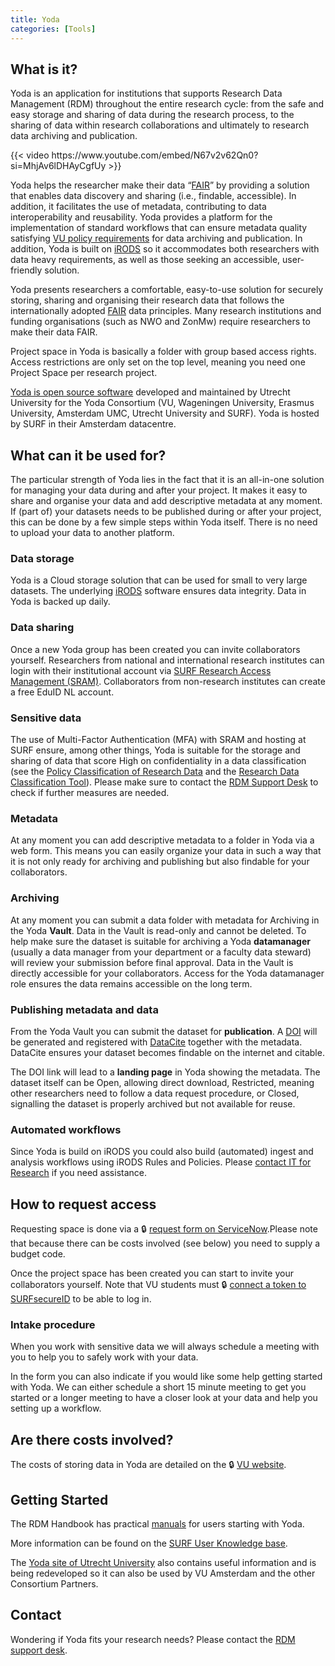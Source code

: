 ```yaml
---
title: Yoda
categories: [Tools]
---
```


## What is it?
Yoda is an application for institutions that supports Research Data Management (RDM) throughout the entire research cycle: from the safe and easy storage and sharing of data during the research process, to the sharing of data within research collaborations and ultimately to research data archiving and publication.

{{< video https://www.youtube.com/embed/N67v2v62Qn0?si=MhjAv6lDHAyCgfUy >}}

Yoda helps the researcher make their data "[FAIR](../topics/fair-principles.qmd)" by providing a solution that enables data discovery and sharing (i.e., findable, accessible). In addition, it facilitates the use of metadata, contributing to data interoperability and reusability. Yoda provides a platform for the implementation of standard workflows that can ensure metadata quality satisfying [VU policy requirements](../topics/research-data-and-software-management-policy.qmd) for data archiving and publication. In addition, Yoda is built on [iRODS](https://irods.org) so it accommodates both researchers with data heavy requirements, as well as those seeking an accessible, user-friendly solution.

Yoda presents researchers a comfortable, easy-to-use solution for securely storing, sharing and organising their research data that follows the internationally adopted [FAIR](../topics/fair-principles.qmd) data principles. Many research institutions and funding organisations (such as NWO and ZonMw) require researchers to make their data FAIR. 

Project space in Yoda is basically a folder with group based access rights. Access restrictions are only set on the top level, meaning you need one Project Space per research project.

[Yoda is open source software](https://github.com/UtrechtUniversity/Yoda) developed and maintained by Utrecht University for the Yoda Consortium (VU, Wageningen University, Erasmus University, Amsterdam UMC, Utrecht University and SURF). Yoda is hosted by SURF in their Amsterdam datacentre.

## What can it be used for?

The particular strength of Yoda lies in the fact that it is an all-in-one solution for managing your data during and after your project. It makes it easy to share and organise your data and add descriptive metadata at any moment. If (part of) your datasets needs to be published during or after your project, this can be done by a few simple steps within Yoda itself. There is no need to upload your data to another platform. 

### Data storage
Yoda is a Cloud storage solution that can be used for small to very large datasets. The underlying [iRODS](https://irods.org) software ensures data integrity. Data in Yoda is backed up daily. 

### Data sharing
Once a new Yoda group has been created you can invite collaborators yourself. Researchers from national and international research institutes can login with their institutional account via [SURF Research Access Management (SRAM)](https://www.surf.nl/en/services/surf-research-access-management). Collaborators from non-research institutes can create a free EduID NL account. 

### Sensitive data
The use of Multi-Factor Authentication (MFA) with SRAM and hosting at SURF ensure, among other things, Yoda is suitable for the storage and sharing of data that score High on confidentiality in a data classification (see the [Policy Classification of Research Data](https://rdm.vu.nl/guides/policies-supporting-vision-open-science.html#policy-classification-of-research-data) and the [Research Data Classification Tool](https://vu.nl/en/research/dataclassification)). Please make sure to contact the [RDM Support Desk](rdm@vu.nl) to check if further measures are needed.

### Metadata
At any moment you can add descriptive metadata to a folder in Yoda via a web form. This means you can easily organize your data in such a way that it is not only ready for archiving and publishing but also findable for your collaborators. 

### Archiving
At any moment you can submit a data folder with metadata for Archiving in the Yoda **Vault**. Data in the Vault is read-only and cannot be deleted. To help make sure the dataset is suitable for archiving a Yoda **datamanager** (usually a data manager from your department or a faculty data steward) will review your submission before final approval. Data in the Vault is directly accessible for your collaborators. Access for the Yoda datamanager role ensures the data remains accessible on the long term.

### Publishing metadata and data
From the Yoda Vault you can submit the dataset for **publication**. A [DOI](https://www.doi.org/the-identifier/what-is-a-doi/) will be generated and registered with [DataCite](https://commons.datacite.org/doi.org?query=client.uid:delft.vudata) together with the metadata. DataCite ensures your dataset becomes findable on the internet and citable.

The DOI link will lead to a **landing page** in Yoda showing the metadata. The dataset itself can be Open, allowing direct download, Restricted, meaning other researchers need to follow a data request procedure, or Closed, signalling the dataset is properly archived but not available for reuse. 

### Automated workflows
Since Yoda is build on iRODS you could also build (automated) ingest and analysis workflows using iRODS Rules and Policies. Please [contact IT for Research](mailto:itvo.it@vu.nl) if you need assistance.

## How to request access
Requesting space is done via a 🔒 [request form on ServiceNow](https://services.vu.nl/esc?id=sc_cat_item&sys_id=20436ee397c6a910e553359fe153aff1).Please note that because there can be costs involved (see below) you need to supply a budget code.

Once the project space has been created you can start to invite your collaborators yourself. Note that VU students must 🔒 [connect a token to SURFsecureID](https://services.vu.nl/kb_view.do?sysparm_article=KB0011809) to be able to log in.

### Intake procedure
When you work with sensitive data we will always schedule a meeting with you to help you to safely work with your data.

In the form you can also indicate if you would like some help getting started with Yoda. We can either schedule a short
15 minute meeting to get you started or a longer meeting to have a closer look at your data and help you setting up a workflow.

## Are there costs involved?
The costs of storing data in Yoda are detailed on the 🔒 [VU website](https://vu.nl/en/employee/research-data-support/research-archiving-storage-cost-model). 

## Getting Started
The RDM Handbook has practical [manuals](/manuals/yoda/index.qmd) for users starting with Yoda.

More information can be found on the [SURF User Knowledge base](https://servicedesk.surf.nl/wiki/display/WIKI/Yoda+Hosting).

The [Yoda site of Utrecht University](https://www.uu.nl/en/research/Yoda) also contains useful information and is being redeveloped so it can also be used by VU Amsterdam and the other Consortium Partners.

## Contact
Wondering if Yoda fits your research needs? Please contact the [RDM support desk](mailto:rdm@vu.nl).
